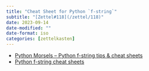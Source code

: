 ```yaml
---
title: "Cheat Sheet for Python `f-string`"
subtitle: "[Zettel#118](/zettel/118)"
date: 2023-09-14
date-modified: ""
date-format: iso
categories: [zettelkasten]
---
```

* [Python Morsels – Python f-string tips & cheat sheets](https://www.pythonmorsels.com/string-formatting/)
* [Python f-string cheat sheets](https://fstring.help/cheat/)
